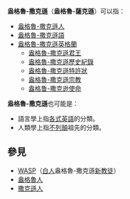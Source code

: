 '''盎格魯-撒克遜'''（'''盎格魯-薩克遜'''）可以指：
*[[盎格魯-撒克遜人|盎格魯-撒克遜人]]
*[[古英語|盎格魯-撒克遜語]]
*[[盎格魯-撒克遜英格蘭|盎格魯-撒克遜英格蘭]]
**[[盎格魯-撒克遜君王|盎格魯-撒克遜君王]]
**[[盎格魯-撒克遜歷史紀錄|盎格魯-撒克遜歷史紀錄]]
**[[盎格魯-撒克遜特許狀|盎格魯-撒克遜特許狀]]
**[[盎格魯-撒克遜宗教|盎格魯-撒克遜宗教]]
**[[盎格鲁-撒克逊使命|盎格鲁-撒克逊使命]]

'''盎格魯-撒克遜'''也可能是：
*語言學上指[[英语方言列表|各式英語]]的分類。
*人類學上指[[不列顛|不列顛]]祖先的分類。

==參見==
*[[WASP|WASP]]（[[白人|白人]]盎格魯-撒克遜[[新教|新教徒]]）
*[[盎格魯人|盎格魯人]]
*[[撒克遜人|撒克遜人]]

{{disambig|Cat=六字消歧義}}
